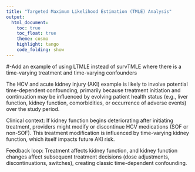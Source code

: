 ```yaml
---
title: "Targeted Maximum Likelihood Estimation (TMLE) Analysis"
output: 
  html_document:
    toc: true
    toc_float: true
    theme: cosmo
    highlight: tango
    code_folding: show
---
```



#-Add an example of using LTMLE instead of survTMLE where there is a time-varying treatment and time-varying confounders

The HCV and acute kidney injury (AKI) example is likely to involve potential time-dependent confounding, primarily because treatment initiation and continuation may be influenced by evolving patient health status (e.g., liver function, kidney function, comorbidities, or occurrence of adverse events) over the study period. 

Clinical context: If kidney function begins deteriorating after initiating treatment, providers might modify or discontinue HCV medications (SOF or non-SOF). This treatment modification is influenced by time-varying kidney function, which itself impacts future AKI risk.

Feedback loop: Treatment affects kidney function, and kidney function changes affect subsequent treatment decisions (dose adjustments, discontinuations, switches), creating classic time-dependent confounding.
